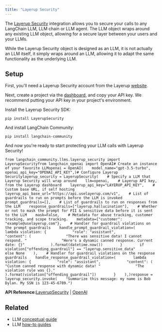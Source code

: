 ```yaml
---
title: "Layerup Security"
---
```


The [Layerup Security](https://uselayerup.com) integration allows you to secure your calls to any LangChain LLM, LLM chain or LLM agent. The LLM object wraps around any existing LLM object, allowing for a secure layer between your users and your LLMs.

While the Layerup Security object is designed as an LLM, it is not actually an LLM itself, it simply wraps around an LLM, allowing it to adapt the same functionality as the underlying LLM.

## Setup

First, you'll need a Layerup Security account from the Layerup [website](https://uselayerup.com).

Next, create a project via the [dashboard](https://dashboard.uselayerup.com), and copy your API key. We recommend putting your API key in your project's environment.

Install the Layerup Security SDK:

```
pip install LayerupSecurity
```

And install LangChain Community:

```
pip install langchain-community
```

And now you're ready to start protecting your LLM calls with Layerup Security!

```
from langchain_community.llms.layerup_security import LayerupSecurityfrom langchain_openai import OpenAI# Create an instance of your favorite LLMopenai = OpenAI(    model_name="gpt-3.5-turbo",    openai_api_key="OPENAI_API_KEY",)# Configure Layerup Securitylayerup_security = LayerupSecurity(    # Specify a LLM that Layerup Security will wrap around    llm=openai,    # Layerup API key, from the Layerup dashboard    layerup_api_key="LAYERUP_API_KEY",    # Custom base URL, if self hosting    layerup_api_base_url="https://api.uselayerup.com/v1",    # List of guardrails to run on prompts before the LLM is invoked    prompt_guardrails=[],    # List of guardrails to run on responses from the LLM    response_guardrails=["layerup.hallucination"],    # Whether or not to mask the prompt for PII & sensitive data before it is sent to the LLM    mask=False,    # Metadata for abuse tracking, customer tracking, and scope tracking.    metadata={"customer": "example@uselayerup.com"},    # Handler for guardrail violations on the prompt guardrails    handle_prompt_guardrail_violation=(        lambda violation: {            "role": "assistant",            "content": (                "There was sensitive data! I cannot respond. "                "Here's a dynamic canned response. Current date: {}"            ).format(datetime.now())        }        if violation["offending_guardrail"] == "layerup.sensitive_data"        else None    ),    # Handler for guardrail violations on the response guardrails    handle_response_guardrail_violation=(        lambda violation: {            "role": "assistant",            "content": (                "Custom canned response with dynamic data! "                "The violation rule was {}."            ).format(violation["offending_guardrail"])        }    ),)response = layerup_security.invoke(    "Summarize this message: my name is Bob Dylan. My SSN is 123-45-6789.")
```

**API Reference:**[LayerupSecurity](https://python.langchain.com/api_reference/community/llms/langchain_community.llms.layerup_security.LayerupSecurity.html) | [OpenAI](https://python.langchain.com/api_reference/openai/llms/langchain_openai.llms.base.OpenAI.html)

## Related

* LLM [conceptual guide](/oss/concepts/text_llms)
* LLM [how-to guides](/oss/how_to/#llms)
